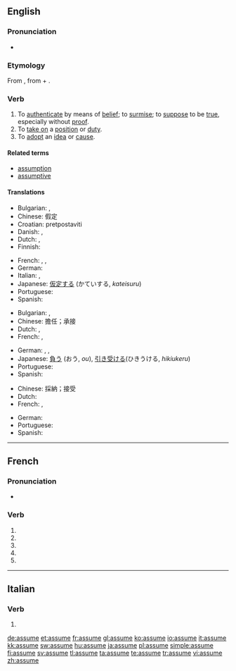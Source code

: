 {{also|assumé}}
==English==

===Pronunciation===
* {{audio|en-us-assume.ogg|Audio (US)}}

===Etymology===
From {{etyl|la}} {{term|assumo|assūmō|accept, take|lang=la}}, from {{term|ad-||to, towards, at|lang=la}} + {{term|sumo|sūmō|take up, assume|lang=la}}.

===Verb===
{{en-verb|assum|ing}}

# To [[authenticate]] by means of [[belief]]; to [[surmise]]; to [[suppose]] to be [[true]], especially without [[proof]].
# To [[take on]] a [[position]] or [[duty]].
# To [[adopt]] an [[idea]] or [[cause]].

====Related terms====
* [[assumption]]
* [[assumptive]]

====Translations====
{{trans-top|authenticate by means of belief}}
* Bulgarian: {{t|bg|приемам|sc=Cyrl}},  {{t|bg|допускам|sc=Cyrl}}
* Chinese: 假定
* Croatian: pretpostaviti
* Danish: {{t|da|antage}},  {{t|da|formode}}
* Dutch: {{t+|nl|aannemen}}, {{t+|nl|veronderstellen}}
* Finnish: {{t+|fi|olettaa}}
{{trans-mid}}
* French: {{t+|fr|supposer}}, {{t+|fr|présupposer}}, {{t+|fr|présumer}}
* German: {{t+|de|annehmen}}
* Italian: {{t+|it|presupporre}}, {{t+|it|ritenere}}
* Japanese: [[仮定する]] (かていする, ''kateisuru'')
* Portuguese: {{t+|pt|supor}}
* Spanish: {{t-|es|suponer}}
{{trans-bottom}}

{{trans-top|take on a position}}
* Bulgarian: {{t|bg|поемам|sc=Cyrl}},  {{t|bg|заемам|sc=Cyrl}}
* Chinese: 擔任；承接
* Dutch: {{t+|nl|innemen}}, {{t+|nl|aannemen}}
* French: {{t-|fr|devenir responsable de}}, {{t+|fr|assumer}}
{{trans-mid}}
* German: {{t+|de|annehmen}}, {{t+|de|aufnehmen}}, {{t+|de|einnehmen}}
* Japanese: [[負う]] (おう, ''ou''), [[引き受ける]](ひきうける, ''hikiukeru'')
* Portuguese: {{t+|pt|assumir}}
* Spanish: {{t+|es|asumir}}
{{trans-bottom}}

{{trans-top|adopt an idea}}
* Chinese: 採納；接受
* Dutch: {{t+|nl|aannemen}}
* French: {{t+|fr|adopter}}, {{t+|fr|prendre}}
{{trans-mid}}
* German: {{t+|de|annehmen}}
* Portuguese: {{t+|pt|admitir}}
* Spanish: {{t+|es|asumir}}
{{trans-bottom}}

----

==French==

===Pronunciation===
* {{IPA|lang=fr|/a.sym/}}

===Verb===
{{fr-verb form}}

# {{conjugation of|assumer||1|s|pres|ind|lang=fr}}
# {{conjugation of|assumer||3|s|pres|ind|lang=fr}}
# {{conjugation of|assumer||1|s|pres|sub|lang=fr}}
# {{conjugation of|assumer||1|s|pres|sub|lang=fr}}
# {{conjugation of|assumer||2|s|imp|lang=fr}}

----

==Italian==

===Verb===
{{infl|it|verb form}}

# {{form of|[[third-person|Third-person]] [[singular]] [[present tense]]|[[assumere#Italian|assumere]]|lang=Italian}}

[[de:assume]]
[[et:assume]]
[[fr:assume]]
[[gl:assume]]
[[ko:assume]]
[[io:assume]]
[[it:assume]]
[[kk:assume]]
[[sw:assume]]
[[hu:assume]]
[[ja:assume]]
[[pl:assume]]
[[simple:assume]]
[[fi:assume]]
[[sv:assume]]
[[tl:assume]]
[[ta:assume]]
[[te:assume]]
[[tr:assume]]
[[vi:assume]]
[[zh:assume]]